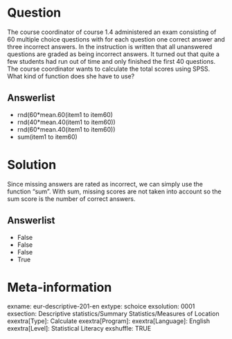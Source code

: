 Question
========
The course coordinator of course 1.4 administered an exam consisting of 60 multiple choice questions with for each question one correct answer and three incorrect answers. In the instruction is written that all unanswered questions are graded as being incorrect answers. It turned out that quite a few students had run out of time and only finished the first 40 questions. The course coordinator wants to calculate the total scores using SPSS. What kind of function does she have to use?

Answerlist
----------
* rnd(60*mean.60(item1 to item60)
* rnd(40*mean.40(item1 to item60))
* rnd(60*mean.40(item1 to item60))
* sum(item1 to item60)


Solution
========
Since missing answers are rated as incorrect, we can simply use the function "sum". With sum, missing scores are not taken into account so the sum score is the number of correct answers.

Answerlist
----------
* False
* False
* False
* True


Meta-information
================
exname: eur-descriptive-201-en
extype: schoice
exsolution: 0001
exsection: Descriptive statistics/Summary Statistics/Measures of Location
exextra[Type]: Calculate
exextra[Program]: 
exextra[Language]: English
exextra[Level]: Statistical Literacy
exshuffle: TRUE
